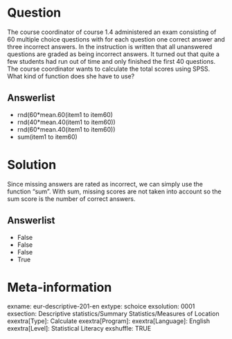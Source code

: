 Question
========
The course coordinator of course 1.4 administered an exam consisting of 60 multiple choice questions with for each question one correct answer and three incorrect answers. In the instruction is written that all unanswered questions are graded as being incorrect answers. It turned out that quite a few students had run out of time and only finished the first 40 questions. The course coordinator wants to calculate the total scores using SPSS. What kind of function does she have to use?

Answerlist
----------
* rnd(60*mean.60(item1 to item60)
* rnd(40*mean.40(item1 to item60))
* rnd(60*mean.40(item1 to item60))
* sum(item1 to item60)


Solution
========
Since missing answers are rated as incorrect, we can simply use the function "sum". With sum, missing scores are not taken into account so the sum score is the number of correct answers.

Answerlist
----------
* False
* False
* False
* True


Meta-information
================
exname: eur-descriptive-201-en
extype: schoice
exsolution: 0001
exsection: Descriptive statistics/Summary Statistics/Measures of Location
exextra[Type]: Calculate
exextra[Program]: 
exextra[Language]: English
exextra[Level]: Statistical Literacy
exshuffle: TRUE
